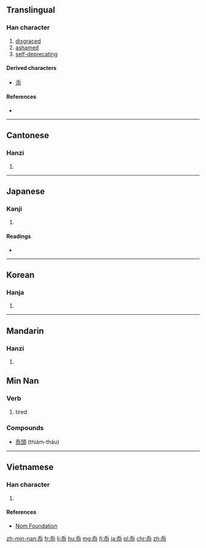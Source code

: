 ==Translingual==

===Han character===
{{Han char|rn=61|rad=心|as=04|sn=7|four=2033<sub>3</sub>|canj=竹大心 (HKP), 一大心 (MKP)|ids=⿱[[夭]][[㣺]]}}

# [[disgraced]]
# [[ashamed]]
# [[self-deprecating]]

====Derived characters====
* [[添]]

====References====
* {{Han ref|kx=0377.080|dkj=10348|dj=0704.010|hdz=42279.050|uh=5FDD|ud=24541|bh=A9BD|bd=43453}}

----

==Cantonese==

===Hanzi===
{{yue-hanzi|jyut=[[tim2]]|y=tim2}}

# {{defn|lang=yue|sort=心04}}

----

==Japanese==

===Kanji===
{{ja-kanji|grade=|rs=心04}}

# {{defn|lang=ja|sort=心04}}

====Readings====
* {{ja-readings|on=[[てん]] (ten)|kun=[[かたじけな]] (katajikena)}}

----

==Korean==

===Hanja===
{{ko-hanja|hangeul=첨|eumhun=|rv=cheom|mr=ch'ŏm|y=chem}}

# {{defn|lang=ko|sort=心04}}

----

==Mandarin==

===Hanzi===
{{cmn-hanzi|pin=[[tiǎn]] ([[tian3]])|wg=t'ien<sup>3</sup>}}

# {{defn|lang=cmn|sort=心04}}

==Min Nan==

===Verb===
{{nan-verb|ts|poj=[[thiám]] (thiam<sup>2</sup>)|c=忝}}

# tired

===Compounds===
*[[忝頭]] (thiám-thâu)

----

==Vietnamese==

===Han character===
{{vi-hantu|[[thỏm]], [[thiểm]]|rs=心04}}

# {{defn|lang=vi|sort=心04}}

====References====
*[http://nomfoundation.org/common/nom_details.php?codepoint=5fdd Nom Foundation]

[[zh-min-nan:忝]]
[[fr:忝]]
[[li:忝]]
[[hu:忝]]
[[mg:忝]]
[[fj:忝]]
[[ja:忝]]
[[pl:忝]]
[[chr:忝]]
[[zh:忝]]